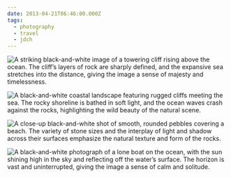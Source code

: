```yaml
---
date: 2013-04-21T06:46:00.000Z
tags:
  - photography
  - travel
  - jdch
---
```

![A striking black-and-white image of a towering cliff rising above the ocean. The cliff’s layers of rock are sharply defined, and the expansive sea stretches into the distance, giving the image a sense of majesty and timelessness.](/assets/photos/20130421-IMG_4920.jpg)

![A black-and-white coastal landscape featuring rugged cliffs meeting the sea. The rocky shoreline is bathed in soft light, and the ocean waves crash against the rocks, highlighting the wild beauty of the natural scene.](/assets/photos/20130421-IMG_4974.jpg)

![A close-up black-and-white shot of smooth, rounded pebbles covering a beach. The variety of stone sizes and the interplay of light and shadow across their surfaces emphasize the natural texture and form of the rocks.](/assets/photos/20130421-IMG_4993.jpg)

![A black-and-white photograph of a lone boat on the ocean, with the sun shining high in the sky and reflecting off the water’s surface. The horizon is vast and uninterrupted, giving the image a sense of calm and solitude.](/assets/photos/20130421-IMG_5004.jpg)